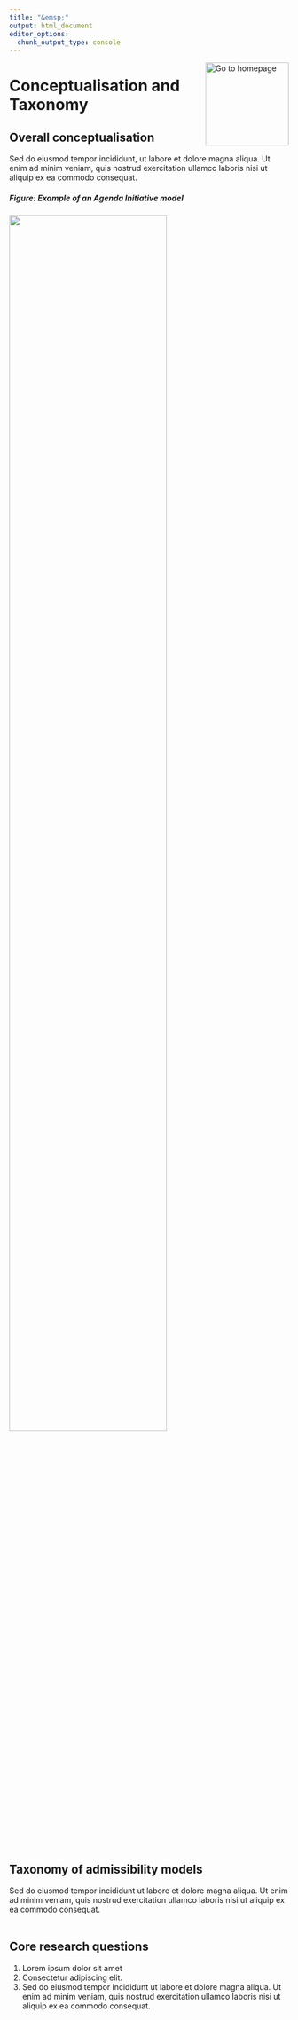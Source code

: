 ```yaml
---
title: "&emsp;"
output: html_document
editor_options: 
  chunk_output_type: console
---
```


[<img align="right" alt="Go to homepage" width="150px" src="https://fmendez72.github.io/lidd/images/lidd2.png" />](https://fmendez72.github.io/lidd/index.html)

# Conceptualisation and Taxonomy

## Overall conceptualisation
Sed do eiusmod tempor incididunt, ut labore et dolore magna aliqua. Ut enim ad minim veniam, quis nostrud exercitation ullamco laboris nisi ut aliquip ex ea commodo consequat.

##### Figure: Example of an Agenda Initiative model
<img src="https://fmendez72.github.io/lidd/images/rejection_figure.png" width=75% height=75%>
<br/><br/>


## Taxonomy of admissibility models
Sed do eiusmod tempor incididunt ut labore et dolore magna aliqua. Ut enim ad minim veniam, quis nostrud exercitation ullamco laboris nisi ut aliquip ex ea commodo consequat.
<br/><br/>

## Core research questions
1. Lorem ipsum dolor sit amet  
2. Consectetur adipiscing elit. 
3. Sed do eiusmod tempor incididunt ut labore et dolore magna aliqua. Ut enim ad minim veniam, quis nostrud exercitation ullamco laboris nisi ut aliquip ex ea commodo consequat.  
<br/><br/>



